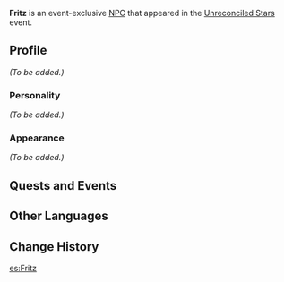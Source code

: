 {{Meta
<!-- REMOVE THIS TEMPLATE AFTER ADDING MISSING INFO -->
|missing_NPC_profile  = yes
}}
{{Character Infobox
|image            = NPC Fritz.png
|region           = Liyue
|affiliation      = Dawn Winery
|type             = Event NPC
}}
'''Fritz''' is an event-exclusive [[NPC]] that appeared in the [[Unreconciled Stars]] event.

==Profile==
<!--detailed story/lore information goes here-->
''(To be added.)''

===Personality===
''(To be added.)''

===Appearance===
''(To be added.)''

==Quests and Events==
{{Quests and Events}}

==Other Languages==
{{Other Languages|default_hidden = 1
|en      = Fritz
|zhs     = 弗里茨
|zhs_rm  = Fúlǐcí
|zht     = 弗里茨
|zht_rm  = Fúlǐcí
|ja      = フリッツ
|ja_rm   = Furittsu
|ko      = 프리츠
|ko_rm   = Peuricheu
|es      = Fritz
|fr      = Fritz
|ru      = Фриц
|th      = Fritz
|vi      = Fritz
|de      = Fritz
|id      = Fritz
|pt      = Fritz
}}

==Change History==
{{Change History|1.1}}

[[es:Fritz]]